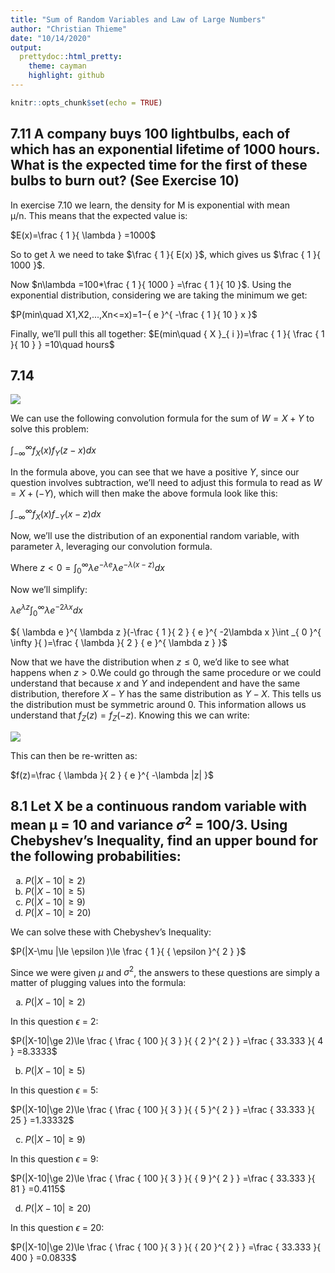 ---
title: "Sum of Random Variables and Law of Large Numbers"
author: "Christian Thieme"
date: "10/14/2020"
output:
  prettydoc::html_pretty:
    theme: cayman
    highlight: github
---

```{r setup, include=FALSE}
knitr::opts_chunk$set(echo = TRUE)
```

## 7.11 A company buys 100 lightbulbs, each of which has an exponential lifetime of 1000 hours. What is the expected time for the first of these bulbs to burn out? (See Exercise 10)

In exercise 7.10 we learn, the density for M is exponential with mean μ/n. This means that the expected value is: 

$E(x)=\frac { 1 }{ \lambda  } =1000$

So to get $\lambda$ we need to take $\frac { 1 }{ E(x) }$, which gives us $\frac { 1 }{ 1000 }$. 

Now $n\lambda =100*\frac { 1 }{ 1000 } =\frac { 1 }{ 10 }$. Using the exponential distribution, considering we are taking the minimum we get: 

$P(min\quad X1,X2,...,Xn<=x)=1−{ e }^{ -\frac { 1 }{ 10 } x }$

Finally, we'll pull this all together: $E(min\quad { X }_{ i })=\frac { 1 }{ \frac { 1 }{ 10 }  } =10\quad hours$


## 7.14

![](C:/Users/chris/OneDrive\Master Of Data Science - CUNY\Fall 2020\DATA605-Computational Mathematics\Week 8 - Sums of Random Variables, Law of Large Numbers/q14.jpg)


We can use the following convolution formula for the sum of $W=X+Y$ to solve this problem: 

$\int _{ -\infty  }^{ \infty  }{ { f }_{ X }(x){ f }_{ Y } } (z-x)dx$

In the formula above, you can see that we have a positive $Y$, since our question involves subtraction, we'll need to adjust this formula to read as $W=X+(-Y)$, which will then make the above formula look like this: 

$\int _{ -\infty  }^{ \infty  }{ { f }_{ X }(x){ f }_{ -Y } } (x-z)dx$

Now, we'll use the distribution of an exponential random variable, with parameter $\lambda$, leveraging our convolution formula. 

Where $z<0=\int _{ 0 }^{ \infty  }{ { \lambda e }^{ -\lambda e }{ \lambda e }^{ -\lambda (x-z) }dx }$

Now we'll simplify: 

${ \lambda e }^{ \lambda z }\int _{ 0 }^{ \infty  }{ { \lambda e }^{ -2\lambda x }dx }$

${ \lambda e }^{ \lambda z }(-\frac { 1 }{ 2 } { e }^{ -2\lambda x }\int _{ 0 }^{ \infty  }{ )=\frac { \lambda  }{ 2 } { e }^{ \lambda z } }$

Now that we have the distribution when $z\le0$, we'd like to see what happens when $z>0$.We could go through the same procedure or we could understand that because $x$ and $Y$ and independent and have the same distribution, therefore $X - Y$ has the same distribution as $Y - X$. This tells us the distribution must be symmetric around 0. This information allows us understand that ${ f }_{ Z }(z)={ f }_{ Z }(-z)$. Knowing this we can write: 

![](C:/Users/chris/OneDrive\Master Of Data Science - CUNY\Fall 2020\DATA605-Computational Mathematics\Week 8 - Sums of Random Variables, Law of Large Numbers/a14.jpg)

This can then be re-written as: 

$f(z)=\frac { \lambda  }{ 2 } { e }^{ -\lambda |z| }$

## 8.1  Let X be a continuous random variable with mean μ = 10 and variance ${ \sigma  }^{ 2 }$ = 100/3. Using Chebyshev’s Inequality, find an upper bound for the following probabilities:

(a) $P(|X-10|\ge 2)$
(b) $P(|X-10|\ge 5)$
(c) $P(|X-10|\ge 9)$
(d) $P(|X-10|\ge 20)$

We can solve these with Chebyshev's Inequality: 

$P(|X-\mu |\le \epsilon )\le \frac { 1 }{ { \epsilon  }^{ 2 } }$

Since we were given $\mu$ and ${ \sigma  }^{ 2 }$, the answers to these questions are simply a matter of plugging values into the formula: 

(a) $P(|X-10|\ge 2)$

In this question $\epsilon$ = 2:

$P(|X-10|\ge 2)\le \frac { \frac { 100 }{ 3 }  }{ { 2 }^{ 2 } } =\frac { 33.333 }{ 4 } =8.3333$

(b) $P(|X-10|\ge 5)$

In this question $\epsilon$ = 5:

$P(|X-10|\ge 2)\le \frac { \frac { 100 }{ 3 }  }{ { 5 }^{ 2 } } =\frac { 33.333 }{ 25 } =1.33332$

(c) $P(|X-10|\ge 9)$

In this question $\epsilon$ = 9:

$P(|X-10|\ge 2)\le \frac { \frac { 100 }{ 3 }  }{ { 9 }^{ 2 } } =\frac { 33.333 }{ 81 } =0.4115$

(d) $P(|X-10|\ge 20)$

In this question $\epsilon$ = 20:

$P(|X-10|\ge 2)\le \frac { \frac { 100 }{ 3 }  }{ { 20 }^{ 2 } } =\frac { 33.333 }{ 400 } =0.0833$





